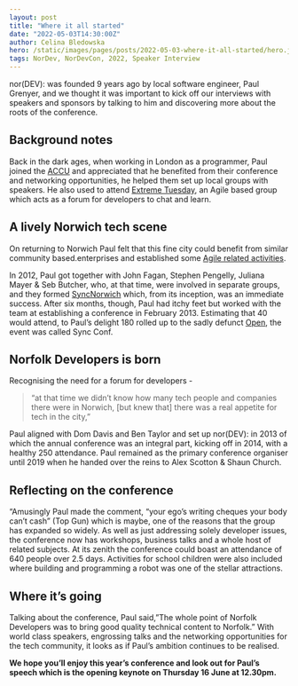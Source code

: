 ```yaml
---
layout: post
title: "Where it all started"
date: "2022-05-03T14:30:00Z"
author: Celina Bledowska
hero: /static/images/pages/posts/2022-05-03-where-it-all-started/hero.jpg
tags: NorDev, NorDevCon, 2022, Speaker Interview
---
```


nor(DEV): was founded 9 years ago by local software engineer, Paul Grenyer, and we thought it was important to kick off our interviews with speakers and sponsors by talking to him and discovering more about the roots of the conference.

## Background notes

Back in the dark ages, when working in London as a programmer, Paul joined the [ACCU](https://accu.org/) and appreciated that he benefited from their conference and networking opportunities, he helped them set up local groups with speakers. He also used to attend [Extreme Tuesday](https://www.extremetuesday.com/), an Agile based group which acts as a forum for developers to chat and learn.

## A lively Norwich tech scene

On returning to Norwich Paul felt that this fine city could benefit from similar community based.enterprises and established some [Agile related activities](https://paulgrenyer.blogspot.com/2012/12/agile-east-anglia-short-history.html).

In 2012, Paul got together with John Fagan, Stephen Pengelly, Juliana Mayer & Seb Butcher, who, at that time, were involved in separate groups, and they formed [SyncNorwich](https://www.facebook.com/SyncNorwich/) which, from its inception, was an immediate success. After six months, though, Paul had itchy feet but worked with the team at establishing a conference in February 2013. Estimating that 40 would attend, to Paul’s delight 180 rolled up to the sadly defunct [Open](https://en.wikipedia.org/wiki/OPEN_Norwich), the event was called Sync Conf.

## Norfolk Developers is born

Recognising the need for a forum for developers -

> “at that time we didn’t know how many tech people and companies there were in Norwich, [but knew that] there was a real appetite for tech in the city,”

Paul aligned with Dom Davis and Ben Taylor and set up nor(DEV): in 2013 of which the annual conference was an integral part, kicking off in 2014, with a healthy 250 attendance. Paul remained as the primary conference organiser until 2019 when he handed over the reins to Alex Scotton & Shaun Church.

## Reflecting on the conference

“Amusingly Paul made the comment, “your ego’s writing cheques your body can’t cash” (Top Gun) which is maybe, one of the reasons that the group has expanded so widely. As well as just addressing solely developer issues, the conference now has workshops, business talks and a whole host of related subjects. At its zenith the conference could boast an attendance of 640 people over 2.5 days. Activities for school children were also included where building and programming a robot was one of the stellar attractions.

## Where it’s going

Talking about the conference, Paul said,”The whole point of Norfolk Developers was to bring good quality technical content to Norfolk.” With world class speakers, engrossing talks and the networking opportunities for the tech community, it looks as if Paul’s ambition continues to be realised.

**We hope you’ll enjoy this year’s conference and look out for Paul’s speech which is the opening keynote on Thursday 16 June at 12.30pm.**
